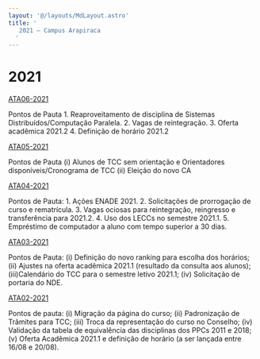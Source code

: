 ```yaml
---
layout: '@/layouts/MdLayout.astro'
title: '
   2021 — Campus Arapiraca
  '
---
```




2021
====











[ATA06-2021](/cpt/documentos/atas-do-colegiado-e-nde/colegiado/2021/ata_06_2021.pdf/view) 


 Pontos de Pauta 1. Reaproveitamento de disciplina de Sistemas Distribuídos/Computação Paralela. 2. Vagas de reintegração. 3. Oferta acadêmica 2021.2 4. Definição de horário 2021.2
 





[ATA05-2021](/cpt/documentos/atas-do-colegiado-e-nde/colegiado/2021/ata_05_2021_assinada.pdf/view) 


 Pontos de Pauta (i) Alunos de TCC sem orientação e Orientadores disponíveis/Cronograma de TCC (ii) Eleição do novo CA
 





[ATA04-2021](/cpt/documentos/atas-do-colegiado-e-nde/colegiado/2021/ata_colegiado_04_com_plano_assinada.pdf/view) 


 Pontos de Pauta: 1. Ações ENADE 2021. 2. Solicitações de prorrogação de curso e rematrícula. 3. Vagas ociosas para reintegração, reingresso e transferência para 2021.2. 4. Uso dos LECCs no semestre 2021.1. 5. Empréstimo de computador a aluno com tempo superior a 30 dias.
 





[ATA03-2021](/cpt/documentos/atas-do-colegiado-e-nde/colegiado/2021/ata-assinada.pdf/view) 


 Pontos de Pauta: (i) Definição do novo ranking para escolha dos horários; (ii) Ajustes na oferta acadêmica 2021.1 (resultado da consulta aos alunos); (iii)Calendário do TCC para o semestre letivo 2021.1; (iv) Solicitação de portaria do NDE.
 





[ATA02-2021](/cpt/documentos/atas-do-colegiado-e-nde/colegiado/2021/ata-02-colegiado-170821-assinada.pdf/view) 


 Pontos de pauta: (i) Migração da página do curso; (ii) Padronização de Trâmites para TCC; (iii) Troca da representação do curso no Conselho; (iv) Validação da tabela de equivalência das disciplinas dos PPCs 2011 e 2018; (v) Oferta Acadêmica 2021.1 e definição de horário (a ser lançada entre 16/08 e 20/08).
 












